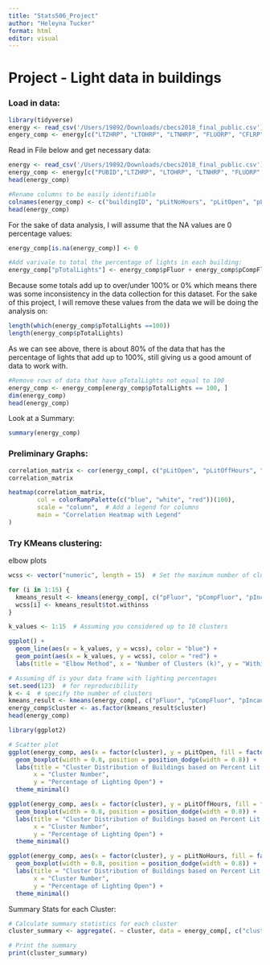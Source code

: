 ```yaml
---
title: "Stats506_Project"
author: "Heleyna Tucker"
format: html
editor: visual
---
```


# Project - Light data in buildings

### Load in data:

```r
library(tidyverse)
energy <- read_csv('/Users/19892/Downloads/cbecs2018_final_public.csv')
engery_comp <- energy[c("LTZHRP", "LTOHRP", "LTNHRP", "FLUORP", "CFLRP", "BULBP", "HALOP", "HIDP", "LEDP", "LEDP", "OTLTP"),]
```

Read in File below and get necessary data:

```r
energy <- read_csv('/Users/19892/Downloads/cbecs2018_final_public.csv')
energy_comp <- energy[c("PUBID","LTZHRP", "LTOHRP", "LTNHRP", "FLUORP", "CFLRP", "BULBP", "HALOP", "HIDP", "LEDP", "OTLTP")]
head(energy_comp)
```

```r
#Rename columns to be easily identifiable
colnames(energy_comp) <- c("buildingID", "pLitNoHours", "pLitOpen", "pLitOffHours", "pFluor", "pCompFluor", "pIncandes", "pHalogen", "pHID", "pLED", "pOther")
head(energy_comp)
```

For the sake of data analysis, I will assume that the NA values are 0 percentage values:

```r
energy_comp[is.na(energy_comp)] <- 0

#Add varivale to total the percentage of lights in each building:
energy_comp["pTotalLights"] <- energy_comp$pFluor + energy_comp$pCompFluor + energy_comp$pIncandes + energy_comp$pHalogen + energy_comp$pHID + energy_comp$pLED + energy_comp$pOther

```

Because some totals add up to over/under 100% or 0% which means there was some inconsistency in the data collection for this dataset. For the sake of this project, I will remove these values from the data we will be doing the analysis on:

```r
length(which(energy_comp$pTotalLights ==100))
length(energy_comp$pTotalLights)
```

As we can see above, there is about 80% of the data that has the percentage of lights that add up to 100%, still giving us a good amount of data to work with.

```r
#Remove rows of data that have pTotalLights not equal to 100
energy_comp <- energy_comp[energy_comp$pTotalLights == 100, ]
dim(energy_comp)
head(energy_comp)
```

Look at a Summary:

```r
summary(energy_comp)
```

### Preliminary Graphs:

```r
correlation_matrix <- cor(energy_comp[, c("pLitOpen", "pLitOffHours", "pLitNoHours", "pFluor", "pCompFluor", "pIncandes", "pHalogen", "pHID", "pLED", "pOther")])
correlation_matrix

heatmap(correlation_matrix, 
        col = colorRampPalette(c("blue", "white", "red"))(100),
        scale = "column",  # Add a legend for columns
        main = "Correlation Heatmap with Legend"
)
```

### Try KMeans clustering:

elbow plots

```r
wcss <- vector("numeric", length = 15)  # Set the maximum number of clusters you want to consider

for (i in 1:15) {
  kmeans_result <- kmeans(energy_comp[, c("pFluor", "pCompFluor", "pIncandes", "pHalogen", "pHID", "pLED", "pOther")], centers = i)
  wcss[i] <- kmeans_result$tot.withinss
}
```

```r
k_values <- 1:15  # Assuming you considered up to 10 clusters

ggplot() +
  geom_line(aes(x = k_values, y = wcss), color = "blue") +
  geom_point(aes(x = k_values, y = wcss), color = "red") +
  labs(title = "Elbow Method", x = "Number of Clusters (k)", y = "Within-Cluster Sum of Squares (WCSS)")

```

```r
# Assuming df is your data frame with lighting percentages
set.seed(123)  # for reproducibility
k <- 4  # specify the number of clusters
kmeans_result <- kmeans(energy_comp[, c("pFluor", "pCompFluor", "pIncandes", "pHalogen", "pHID", "pLED", "pOther")], centers = k)
energy_comp$cluster <- as.factor(kmeans_result$cluster)
head(energy_comp)
```

```r
library(ggplot2)

# Scatter plot
ggplot(energy_comp, aes(x = factor(cluster), y = pLitOpen, fill = factor(cluster))) +
  geom_boxplot(width = 0.8, position = position_dodge(width = 0.8)) +
  labs(title = "Cluster Distribution of Buildings based on Percent Lit Open",
       x = "Cluster Number",
       y = "Percentage of Lighting Open") +
  theme_minimal() 

ggplot(energy_comp, aes(x = factor(cluster), y = pLitOffHours, fill = factor(cluster))) +
  geom_boxplot(width = 0.8, position = position_dodge(width = 0.8)) +
  labs(title = "Cluster Distribution of Buildings based on Percent Lit Open",
       x = "Cluster Number",
       y = "Percentage of Lighting Open") +
  theme_minimal()

ggplot(energy_comp, aes(x = factor(cluster), y = pLitNoHours, fill = factor(cluster))) +
  geom_boxplot(width = 0.8, position = position_dodge(width = 0.8)) +
  labs(title = "Cluster Distribution of Buildings based on Percent Lit Open",
       x = "Cluster Number",
       y = "Percentage of Lighting Open") +
  theme_minimal()
```

Summary Stats for each Cluster:

```r
# Calculate summary statistics for each cluster
cluster_summary <- aggregate(. ~ cluster, data = energy_comp[, c("cluster", "pLitOpen", "pLitOffHours", "pLitNoHours","pFluor", "pCompFluor", "pIncandes", "pHalogen", "pHID", "pLED", "pOther")], mean)

# Print the summary
print(cluster_summary)
```

